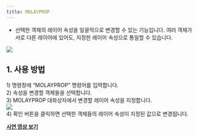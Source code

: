 ```yaml
---
title: MOLAYPROP
---
```



[image1]: ../../../../../assets/images/commands/molayprop/image1.png
[image2]: ../../../../../assets/images/commands/molayprop/image2.png

* 선택한 객체의 레이어 속성을 일괄적으로 변경할 수 있는 기능입니다. 여러 객체가 서로 다른 레이어에 있어도, 지정한 레이어 속성으로 통일할 수 있습니다.

![][image1]

## **1\. 사용 방법**

1\) 명령창에 “MOLAYPROP” 명령어를 입력합니다.  
2\) 속성을 변경할 객체들을 선택합니다.  
3\) MOLAYPROP 대화상자에서 변경할 레이어 속성을 지정합니다.  
![][image2]  
4\) 확인 버튼을 클릭하면 선택한 객체들의 레이어 속성이 지정된 값으로 변경됩니다.

[**<Icon name="youtube" class="emoji"/> 시연 영상 보기**]()
